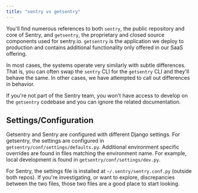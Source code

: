 ```yaml
---
title: "sentry vs getsentry"
---
```


You'll find numerous references to both `sentry`, the public repository and core of Sentry, and `getsentry`, the proprietary and closed source components used for sentry.io. `getsentry` is the application we deploy to production and contains additional functionality only offered in our SaaS offering.

In most cases, the systems operate very similarly with subtle differences. That is, you can often swap the `sentry` CLI for the `getsentry` CLI and they'll behave the same. In other cases, we have attempted to call out differences in behavior.

If you're not part of the Sentry team, you won't have access to develop on the `getsentry` codebase and you can ignore the related documentation.


## Settings/Configuration

Getsentry and Sentry are configured with different Django settings. For
getsentry, the settings are configured in `getsentry/conf/settings/defaults.py`.
Additional environment specific overrides are found in files matching the
environment name. For example, local development is found in
`getsentry/conf/settings/dev.py`.

For Sentry, the settings file is installed at `~/.sentry/sentry.conf.py`
(outside both repos). If you're investigating, or want to explore, discrepancies
between the two files, those two files are a good place to start looking.
